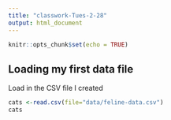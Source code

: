 ```yaml
---
title: "classwork-Tues-2-28"
output: html_document
---
```


```r
knitr::opts_chunk$set(echo = TRUE)
```

## Loading my first data file
Load in the CSV file I created
```r
cats <-read.csv(file="data/feline-data.csv")
cats
```


